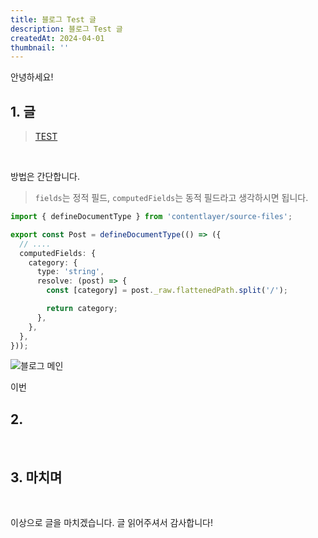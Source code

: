 ```yaml
---
title: 블로그 Test 글
description: 블로그 Test 글
createdAt: 2024-04-01
thumbnail: ''
---
```


안녕하세요!

## 1. 글

> [TEST](https://yiyb-blog.vercel.app/posts/nextjs-contentlayer-blog)

<br />

방법은 간단합니다.

> `fields`는 정적 필드, `computedFields`는 동적 필드라고 생각하시면 됩니다.

```typescript
import { defineDocumentType } from 'contentlayer/source-files';

export const Post = defineDocumentType(() => ({
  // ....
  computedFields: {
    category: {
      type: 'string',
      resolve: (post) => {
        const [category] = post._raw.flattenedPath.split('/');

        return category;
      },
    },
  },
}));
```

![블로그 메인](/images/posts/blog/improve-posts-directory-and-images/blog-main.png)

이번

## 2.

<br />

## 3. 마치며

<br />

이상으로 글을 마치겠습니다. 글 읽어주셔서 감사합니다!
